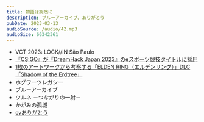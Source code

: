 ```yaml
---
title: 物語は突然に
description: ブルーアーカイブ、ありがとう
pubDate: 2023-03-13
audioSource: /audio/42.mp3
audioSize: 66342361
---
```


- VCT 2023: LOCK//IN São Paulo
- [『CS:GO』が『DreamHack Japan 2023』のeスポーツ競技タイトルに採用](https://www.negitaku.org/news/n-25784)
- [1枚のアートワークから考察する「ELDEN RING（エルデンリング）」DLC「Shadow of the Erdtree」](https://game.watch.impress.co.jp/docs/kikaku/1482670.html)
- ホグワーツレガシー
- ブルーアーカイブ
- ツルネ －つながりの一射－
- かがみの孤城
- [cvありがとう](https://www.youtube.com/@cv3395)